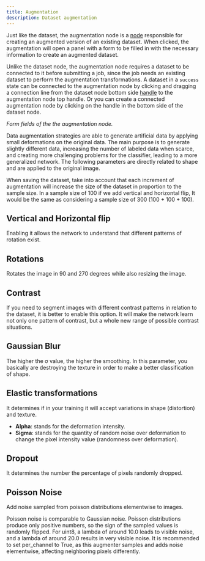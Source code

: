 ```yaml
---
title: Augmentation
description: Dataset augmentation
---
```





Just like the dataset, the augmentation node is a
[node](/docs/concepts/workspace#nodes) responsible for creating an augmented
version of an existing dataset. When clicked, the augmentation will open a panel
with a form to be filled in with the necessary information to create an
augmented dataset.

Unlike the dataset node, the augmentation node requires a dataset to be
connected to it before submitting a job, since the job needs an existing dataset
to perform the augmentation transformations. A dataset in a `success` state can
be connected to the augmentation node by clicking and dragging a connection line
from the dataset node bottom side
[handle](/docs/concepts/workspace#node-handles) to the augmentation node top
handle. Or you can create a connected augmentation node by clicking on the
handle in the bottom side of the dataset node.

<ImageZoom
  alt="Augmentation Form"
  src={AugmentationFormImage}
  className="!my-0 rounded-sm"
  priority
/>
_Form fields of the the augmentation node._

Data augmentation strategies are able to generate artificial data by applying
small deformations on the original data. The main purpose is to generate
slightly different data, increasing the number of labeled data when scarce, and
creating more challenging problems for the classifier, leading to a more
generalized network. The following parameters are directly related to shape and
are applied to the original image.

<Callout title="Watch out!" type="error">
  When saving the dataset, take into account that each increment of augmentation
  will increase the size of the dataset in proportion to the sample size. In a
  sample size of 100 if we add vertical and horizontal flip, It would be the
  same as considering a sample size of 300 (100 + 100 + 100).
</Callout>

## Vertical and Horizontal flip

Enabling it allows the network to understand that different patterns of rotation
exist.

<ImageZoom
  alt="Vertical Flip"
  src={TrVerticalFlip}
  className="!my-0 rounded-sm"
  priority
/>

## Rotations

Rotates the image in 90 and 270 degrees while also resizing the image.

<ImageZoom
  alt="Rotations"
  src={TrRotations}
  className="!my-0 w-full rounded-sm"
  priority
/>

## Contrast

If you need to segment images with different contrast patterns in relation to
the dataset, it is better to enable this option. It will make the network learn
not only one pattern of contrast, but a whole new range of possible contrast
situations.

<ImageZoom
  alt="Contrast"
  src={TrContrast}
  className="!my-0 rounded-sm"
  priority
/>

## Gaussian Blur

The higher the σ value, the higher the smoothing. In this parameter, you
basically are destroying the texture in order to make a better classification of
shape.

<ImageZoom
  alt="Gaussian Blur"
  src={TrGaussianBlur}
  className="!my-0 rounded-sm"
  priority
/>

## Elastic transformations

It determines if in your training it will accept variations in shape
(distortion) and texture.

- **Alpha**: stands for the deformation intensity.
- **Sigma**: stands for the quantity of random noise over deformation to change
  the pixel intensity value (randomness over deformation).

<ImageZoom
  alt="Elastic Alpha"
  src={TrElasticAlpha}
  className="!my-0 w-full rounded-sm"
  priority
/>

## Dropout

It determines the number the percentage of pixels randomly dropped.

<ImageZoom
  alt="Dropout"
  src={TrDropout}
  className="!my-0 w-full rounded-sm"
  priority
/>

## Poisson Noise

Add noise sampled from poisson distributions elementwise to images.

Poisson noise is comparable to Gaussian noise. Poisson distributions produce
only positive numbers, so the sign of the sampled values is randomly flipped.
For uint8, a lambda of around 10.0 leads to visible noise, and a lambda of
around 20.0 results in very visible noise. It is recommended to set per_channel
to True, as this augmenter samples and adds noise elementwise, affecting
neighboring pixels differently.

<ImageZoom
  alt="Poisson"
  src={TrPoisson}
  className="!my-0 rounded-sm"
  priority
/>
